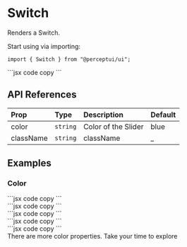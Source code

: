 
<h1 className="text-4xl font-bold mt-5">Switch</h1>
<p className="text-xl">Renders a Switch.</p>
<IssueHeader source="components/switch/switch" />

Start using via importing:

```tsx code copy
import { Switch } from "@perceptui/ui";
```

<div className="flex flex-col my-6 w-full">
  <div className="flex w-full gap-2 p-4 bg-blue-500/15 mb-2 rounded-lg">
    <Switch />
  </div>
  <div className="block w-full py-0">
    ```jsx code copy
    <Switch />
    ```
  </div>
</div>

## API References

| Prop      | Type     | Description         | Default |
| :-------- | :------- | :------------------ | :------ |
| color     | `string` | Color of the Slider | blue    |
| className | `string` | className           | \_      |

## Examples

### Color

<div className="flex flex-col my-6 w-full">
  <div className="flex flex-wrap items-center justify-around px-3 w-full p-4 bg-blue-500/15 mb-2 rounded-lg">
    <div className="flex flex-col gap-2">
      <Switch color="red" />
      <Switch color="yellow" />
      <Switch color="green" />
      <Switch color="cyan" />
      <Switch color="dark" />
    </div>
    <div className="flex flex-col gap-2">
      <Switch color="light" />
      <Switch color="black" />
      <Switch color="blue" />
      <Switch color="emerald" />
      <Switch color="lime" />
    </div>
    <div className="flex flex-col gap-2">
      <Switch color="teal" />
      <Switch color="pink" />
      <Switch color="sky" />
      <Switch color="purple" />
      <Switch color="indigo" />
    </div>
  </div>
  <div className="block w-full py-0">
    ```jsx code copy
    <Switch color="red" />
    ```
  </div>
  <div className="block w-full py-0">
    ```jsx code copy
    <Switch color="yellow" />
    ```
  </div>
  <div className="block w-full py-0">
    ```jsx code copy
    <Switch color="green" />
    ```
  </div>
  <div className="block w-full py-0">
    ```jsx code copy
    <Switch color="cyan" />
    ```
  </div>
  <div className="block w-full py-0">
    ```jsx code copy
    <Switch color="dark" />
    ```
  </div>
</div>

<div className="flex justify-start items-start bg-cyan-500/10 w-full pl-6 p-2 rounded-xl py-4">
  <Info className="inline" /> There are more color properties. Take your time to
  explore
</div>
